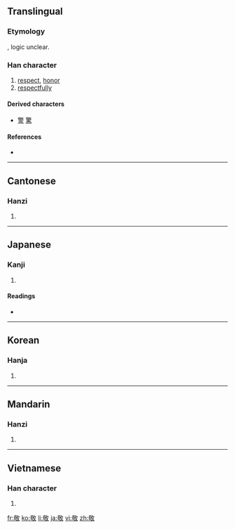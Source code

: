 ==Translingual==

===Etymology===
{{Han compound|苟|攵|ls=ic}}, logic unclear.

===Han character===
{{Han char|rn=66|rad=攴|as=09|sn=13|four=4864<sub>0</sub>|canj=廿口人大 (TROK)|ids=⿰[[苟]][[攵]]}}

# [[respect]], [[honor]]
# [[respectfully]]

====Derived characters====
{{rfc-header|Derived characters|lang=mul}}
* [[警]] [[驚]]

====References====
* {{Han ref|kx=0473.350|dkj=13285|dj=0826.170|hdz=21466.020|uh=656C|ud=25964|bh=B771|bd=46961}}

----

==Cantonese==

===Hanzi===
{{yue-hanzi|jyut=|y=ging3}}

# {{defn|Cantonese|sort=攴09}}

----

==Japanese==

===Kanji===
{{ja-kanji|grade=6|rs=攴09}}

# {{defn|Japanese|sort=攴09}}

====Readings====
* {{ja-readings|on=[[けい]] (kei), [[きょう]] (kyō)|kun=[[うやまう]] (uyamau)}}

----

==Korean==

===Hanja===
{{ko-hanja|hangeul=경|eumhun=|rv=gyeong|mr=kyŏng|y=kyeng}}

# {{defn|Korean|sort=攴09}}

----

==Mandarin==

===Hanzi===
{{cmn-hanzi|pin=[[guī]] ([[gui1]]), [[jìng]] ([[jing4]])|wg=kuei<sup>1</sup>, ching<sup>4</sup>}}

# {{defn|Mandarin|sort=攴09}}

----

==Vietnamese==

===Han character===
{{vi-hantu|[[kính]]|rs=攴09}}

# {{defn|Vietnamese|sort=攴09}}

[[fr:敬]]
[[ko:敬]]
[[li:敬]]
[[ja:敬]]
[[vi:敬]]
[[zh:敬]]